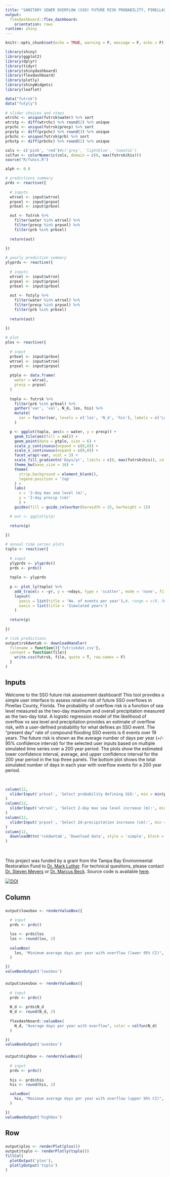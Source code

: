 ```yaml
---
title: "SANITARY SEWER OVERFLOW (SSO) FUTURE RISK PROBABILITY, PINELLAS COUNTY, FLORIDA"
output: 
  flexdashboard::flex_dashboard:
    orientation: rows
runtime: shiny
---
```

  
```r
knitr::opts_chunk$set(echo = TRUE, warning = F, message = F, echo = F)

library(shiny)
library(ggplot2)
library(dplyr)
library(tidyr)
library(shinydashboard)
library(flexdashboard)
library(plotly)
library(shinyWidgets)
library(leaflet)

data("futrsk")
data("futyly")
                       
# slider choices and steps
wtrchc <- unique(futrsk$water) %>% sort
wtrstp <- diff(wtrchc) %>% round(2) %>% unique
prpchc <- unique(futrsk$precp) %>% sort
prpstp <- diff(prpchc) %>% round(3) %>% unique
prbchc <- unique(futrsk$prb) %>% sort
prbstp <- diff(prbchc) %>% round(2) %>% unique

cols <- c('pink', 'red')#c('grey', 'lightblue', 'tomato1')
colfun <- colorNumeric(cols, domain = c(0, max(futrsk$his)))
source("R/funcs.R")

alph <- 0.8
```

```r
# predictions summary
prds <- reactive({
  
  # inputs
  wtrsel <- input$wtrsel
  prpsel <- input$prpsel
  prbsel <- input$prbsel

  out <- futrsk %>% 
    filter(water %in% wtrsel) %>% 
    filter(precp %in% prpsel) %>% 
    filter(prb %in% prbsel)
  
  return(out)
  
})

# yearly prediction summary
ylyprds <- reactive({
  
  # inputs
  wtrsel <- input$wtrsel
  prpsel <- input$prpsel
  prbsel <- input$prbsel
  
  out <- futyly %>% 
    filter(water %in% wtrsel) %>% 
    filter(precp %in% prpsel) %>% 
    filter(prb %in% prbsel)
  
  return(out)
  
})

# plot
plos <- reactive({
  
  # input
  prbsel <- input$prbsel
  wtrsel <- input$wtrsel
  prpsel <- input$prpsel
  
  ptplo <- data.frame(
    water = wtrsel, 
    precp = prpsel
  )
  
  toplo <- futrsk %>% 
    filter(prb %in% prbsel) %>% 
    gather('var', 'val', N_d, los, his) %>% 
    mutate(
      var = factor(var, levels = c('los', 'N_d', 'his'), labels = c('Lower', 'Average', 'Upper'))
    )

  p <- ggplot(toplo, aes(x = water, y = precp)) + 
    geom_tile(aes(fill = val)) +
    geom_point(data = ptplo, size = 6) +
    scale_y_continuous(expand = c(0,0)) + 
    scale_x_continuous(expand = c(0,0)) + 
    facet_wrap(~var, ncol = 3) +
    scale_fill_gradientn('Days/yr', limits = c(0, max(futrsk$his)), colours = cols) + 
    theme_bw(base_size = 16) +
    theme(
      strip.background = element_blank(), 
      legend.position = 'top'
    ) + 
    labs(
      x = '2-day max sea level (m)', 
      y = '2-day precip (cm)'
      ) + 
    guides(fill = guide_colourbar(barwidth = 25, barheight = 1))

  # out <- ggplotly(p)
  
  return(p)
  
})

# annual time series plots
tsplo <- reactive({
  
  # input
  ylyprds <- ylyprds()
  prds <- prds()
  
  toplo <- ylyprds
  
  p <- plot_ly(toplo) %>%
    add_trace(x = ~yr, y = ~ndays, type = 'scatter', mode = 'none', fill = 'tozeroy', fillcolor = colfun(prds$N_d), alpha = 0.4) %>% 
    layout(
      yaxis = list(title = 'No. of events per year'),#, range = c(0, 365)), 
      xaxis = list(title = 'Simulated years')
    )
  
  return(p)
  
})
```

```r
# risk predictions
output$rskdwntab <- downloadHandler(
  filename = function(){'futriskdat.csv'},
  content = function(file){
    write.csv(futrsk, file, quote = T, row.names = F)
  }
)
```

Inputs {.sidebar data-width=500}
-------------------------------------

Welcome to the SSO future risk assessment dashboard! This tool provides a simple user interface to assess relative risk of future SSO overflows in Pinellas County, Florida.  The probability of overflow risk is a function of sea level measured as the two-day maximum and overall precipitation measured as the two-day total.  A logistic regression model of the likelihood of overflow vs sea level and precipitation provides an estimate of overflow risk, with a user-defined probability for what defines an SSO event. The "present day" rate of compound flooding SSO events is 6 events over 19 years. The future risk is shown as the average number of days per year (+/- 95% confidence interval) for the selected user inputs based on multiple simulated time series over a 200 year period. The plots show the estimated lower confidence interval, average, and upper confidence interval for the 200 year period in the top three panels. The bottom plot shows the total simulated number of days in each year with overflow events for a 200 year period. 

&nbsp;

```r
column(12, 
  sliderInput('prbsel', 'Select probability defining SSO:', min = min(prbchc), max = max(prbchc), value = prbchc[4], step = prbstp, width = '600px', animate = T)
)
column(12, 
  sliderInput('wtrsel', 'Select 2-day max sea level increase (m):', min = min(wtrchc), max = max(wtrchc), value = min(wtrchc), step = wtrstp, width = '600px', animate = T)
)
column(12, 
  sliderInput('prpsel', 'Select 2d-precipitation increase (cm):', min = min(prpchc), max = max(prpchc), value = min(prpchc), step = prpstp, width = '600px', animate = T)
)
column(12,
  downloadBttn('rskdwntab', 'Download data', style = 'simple', block = T)
)
```

&nbsp;
&nbsp;

This project was funded by a grant from the Tampa Bay Environmental Restoration Fund to [Dr. Mark Luther](mailto:mluther@usf.edu).  For technical questions, please contact [Dr. Steven Meyers](mailto:smeyers@mail.usf.edu) or [Dr. Marcus Beck](mailto:mbeck@tbep.org).  Source code is available [here](https://github.com/tbep-tech/sso-dash).

[![DOI](https://zenodo.org/badge/243543298.svg)](https://zenodo.org/badge/latestdoi/243543298)

Column 
-------------------------------------

###

```r
output$lowsbox <- renderValueBox({
  
  # input
  prds <- prds()

  los <- prds$los
  los <- round(los, 2)
  
  valueBox(
    los, "Minimum average days per year with overflow (lower 95% CI)", color = colfun(los)
  )

})
valueBoxOutput('lowsbox')
```

###   
   
```r
output$avesbox <- renderValueBox({
  
  # input
  prds <- prds()
  
  N_d <- prds$N_d
  N_d <- round(N_d, 2)
  
  flexdashboard::valueBox(
    N_d, "Average days per year with overflow", color = colfun(N_d)
  )

})
valueBoxOutput('avesbox')
```

###

```r
output$highbox <- renderValueBox({
  
  # input
  prds <- prds()
  
  his <- prds$his
  his <- round(his, 2)

  valueBox(
    his, "Maximum average days per year with overflow (upper 95% CI)", color = colfun(his)
  )

})
valueBoxOutput('highbox')
```

Row {data-height=650}
-------------------------------------

### 

```r
output$plos <- renderPlot(plos())
output$tsplo <- renderPlotly(tsplo())
fillCol(
  plotOutput('plos'),
  plotlyOutput('tsplo')
)
```

